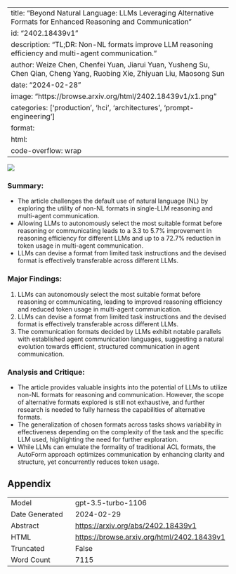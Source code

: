 
---
title: "Beyond Natural Language: LLMs Leveraging Alternative Formats for Enhanced Reasoning and Communication"
id: "2402.18439v1"
description: "TL;DR: Non-NL formats improve LLM reasoning efficiency and multi-agent communication."
author: Weize Chen, Chenfei Yuan, Jiarui Yuan, Yusheng Su, Chen Qian, Cheng Yang, Ruobing Xie, Zhiyuan Liu, Maosong Sun
date: "2024-02-28"
image: "https://browse.arxiv.org/html/2402.18439v1/x1.png"
categories: ['production', 'hci', 'architectures', 'prompt-engineering']
format:
  html:
    code-overflow: wrap
---

![](https://browse.arxiv.org/html/2402.18439v1/x1.png)

### Summary:
- The article challenges the default use of natural language (NL) by exploring the utility of non-NL formats in single-LLM reasoning and multi-agent communication.
- Allowing LLMs to autonomously select the most suitable format before reasoning or communicating leads to a 3.3 to 5.7% improvement in reasoning efficiency for different LLMs and up to a 72.7% reduction in token usage in multi-agent communication.
- LLMs can devise a format from limited task instructions and the devised format is effectively transferable across different LLMs.

### Major Findings:
1. LLMs can autonomously select the most suitable format before reasoning or communicating, leading to improved reasoning efficiency and reduced token usage in multi-agent communication.
2. LLMs can devise a format from limited task instructions and the devised format is effectively transferable across different LLMs.
3. The communication formats decided by LLMs exhibit notable parallels with established agent communication languages, suggesting a natural evolution towards efficient, structured communication in agent communication.

### Analysis and Critique:
- The article provides valuable insights into the potential of LLMs to utilize non-NL formats for reasoning and communication. However, the scope of alternative formats explored is still not exhaustive, and further research is needed to fully harness the capabilities of alternative formats.
- The generalization of chosen formats across tasks shows variability in effectiveness depending on the complexity of the task and the specific LLM used, highlighting the need for further exploration.
- While LLMs can emulate the formality of traditional ACL formats, the AutoForm approach optimizes communication by enhancing clarity and structure, yet concurrently reduces token usage.

## Appendix

|          |          |
|----------|----------|
| Model     | gpt-3.5-turbo-1106       |
| Date Generated     | 2024-02-29       |
| Abstract | [https://arxiv.org/abs/2402.18439v1](https://arxiv.org/abs/2402.18439v1)        |
| HTML     | [https://browse.arxiv.org/html/2402.18439v1](https://browse.arxiv.org/html/2402.18439v1)       |
| Truncated       | False       |
| Word Count       | 7115       |